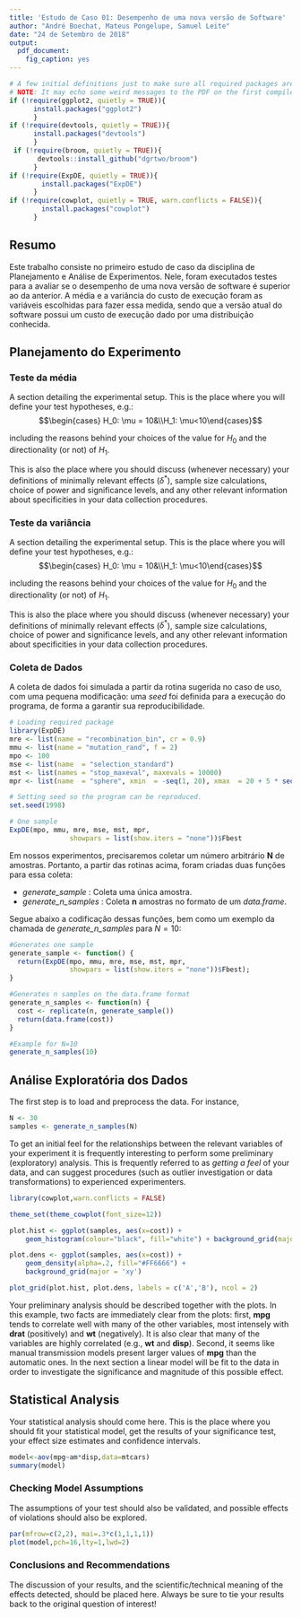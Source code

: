 ```yaml
---
title: 'Estudo de Caso 01: Desempenho de uma nova versão de Software'
author: "André Boechat, Mateus Pongelupe, Samuel Leite"
date: "24 de Setembro de 2018"
output:
  pdf_document:
    fig_caption: yes
---
```


```r
# A few initial definitions just to make sure all required packages are installed. Change as needed.
# NOTE: It may echo some weird messages to the PDF on the first compile (package installation messages). Run twice and the problem will (hopefully) go away.
if (!require(ggplot2, quietly = TRUE)){
      install.packages("ggplot2")
      }
if (!require(devtools, quietly = TRUE)){
      install.packages("devtools")
      }
 if (!require(broom, quietly = TRUE)){
       devtools::install_github("dgrtwo/broom")
      }
if (!require(ExpDE, quietly = TRUE)){
        install.packages("ExpDE")
      }
if (!require(cowplot, quietly = TRUE, warn.conflicts = FALSE)){
        install.packages("cowplot")
      }
```
## Resumo
Este trabalho consiste no primeiro estudo de caso da disciplina de Planejamento e Análise de Experimentos. Nele, foram executados testes para a avaliar se o desempenho de uma nova versão de software é superior ao da anterior. A média e a variância do custo de execução foram as variáveis escolhidas para fazer essa medida, sendo que a versão atual do software possui um custo de execução dado por uma distribuição conhecida. \textcolor{red}{Os resultados alcançados <!-- !TODO - Adicionar resultados ao resumo --> ...}

## Planejamento do Experimento

### Teste da média
A section detailing the experimental setup. This is the place where you will define your test hypotheses, e.g.:
$$\begin{cases} H_0: \mu = 10&\\H_1: \mu<10\end{cases}$$

including the reasons behind your choices of the value for $H_0$ and the directionality (or not) of $H_1$. 

This is also the place where you should discuss (whenever necessary) your definitions of minimally relevant effects ($\delta^*$), sample size calculations, choice of power and significance levels, and any other relevant information about specificities in your data collection procedures.

### Teste da variância
A section detailing the experimental setup. This is the place where you will define your test hypotheses, e.g.:
$$\begin{cases} H_0: \mu = 10&\\H_1: \mu<10\end{cases}$$

including the reasons behind your choices of the value for $H_0$ and the directionality (or not) of $H_1$. 

This is also the place where you should discuss (whenever necessary) your definitions of minimally relevant effects ($\delta^*$), sample size calculations, choice of power and significance levels, and any other relevant information about specificities in your data collection procedures.

### Coleta de Dados
A coleta de dados foi simulada a partir da rotina sugerida no caso de uso, com uma pequena modificação: uma *seed* foi definida para a execução do programa, de forma a garantir sua reproducibilidade.
```r
# Loading required package
library(ExpDE)
mre <- list(name = "recombination_bin", cr = 0.9) 
mmu <- list(name = "mutation_rand", f = 2)
mpo <- 100
mse <- list(name  = "selection_standard")
mst <- list(names = "stop_maxeval", maxevals = 10000)
mpr <- list(name  = "sphere", xmin  = -seq(1, 20), xmax  = 20 + 5 * seq(5, 24))

# Setting seed so the program can be reproduced.
set.seed(1998)

# One sample
ExpDE(mpo, mmu, mre, mse, mst, mpr,
               showpars = list(show.iters = "none"))$Fbest
```
Em nossos experimentos, precisaremos coletar um número arbitrário **N** de amostras. Portanto, a partir das rotinas acima, foram criadas duas funções para essa coleta:

- *generate\_sample* : Coleta uma única amostra.
- *generate\_n\_samples* : Coleta **n** amostras no formato de um *data.frame*.

Segue abaixo a codificação dessas funções, bem como um exemplo da chamada de *generate\_n\_samples* para $N=10$:
```r
#Generates one sample
generate_sample <- function() {
  return(ExpDE(mpo, mmu, mre, mse, mst, mpr,
               showpars = list(show.iters = "none"))$Fbest);
}

#Generates n samples on the data.frame format
generate_n_samples <- function(n) {
  cost <- replicate(n, generate_sample())
  return(data.frame(cost))
}

#Example for N=10
generate_n_samples(10)
```

## Análise Exploratória dos Dados
The first step is to load and preprocess the data. For instance,
```r
N <- 30
samples <- generate_n_samples(N)
```

To get an initial feel for the relationships between the relevant variables of your experiment it is frequently interesting to perform some preliminary (exploratory) analysis. This is frequently referred to as _getting a feel_ of your data, and can suggest procedures (such as outlier investigation or data transformations) to experienced experimenters.

```r
library(cowplot,warn.conflicts = FALSE)

theme_set(theme_cowplot(font_size=12))

plot.hist <- ggplot(samples, aes(x=cost)) +
    geom_histogram(colour="black", fill="white") + background_grid(major = 'xy')

plot.dens <- ggplot(samples, aes(x=cost)) + 
    geom_density(alpha=.2, fill="#FF6666") + 
    background_grid(major = 'xy')

plot_grid(plot.hist, plot.dens, labels = c('A','B'), ncol = 2)
```

Your preliminary analysis should be described together with the plots. In this example, two facts are immediately clear from the plots: first, **mpg** tends to correlate well with many of the other  variables, most intensely with **drat** (positively) and **wt** (negatively). It is also clear that many of the variables are highly correlated (e.g., **wt** and **disp**). Second, it seems like manual transmission models present larger values of **mpg** than the automatic ones. In the next section a linear model will be fit to the data in order to investigate the significance and magnitude of this possible effect.

## Statistical Analysis
Your statistical analysis should come here. This is the place where you should fit your statistical model, get the results of your significance test, your effect size estimates and confidence intervals.

```r
model<-aov(mpg~am*disp,data=mtcars)
summary(model)
```

### Checking Model Assumptions
The assumptions of your test should also be validated, and possible effects of violations should also be explored.
```r
par(mfrow=c(2,2), mai=.3*c(1,1,1,1))
plot(model,pch=16,lty=1,lwd=2)
```

### Conclusions and Recommendations
The discussion of your results, and the scientific/technical meaning of the effects detected, should be placed here. Always be sure to tie your results back to the original question of interest!